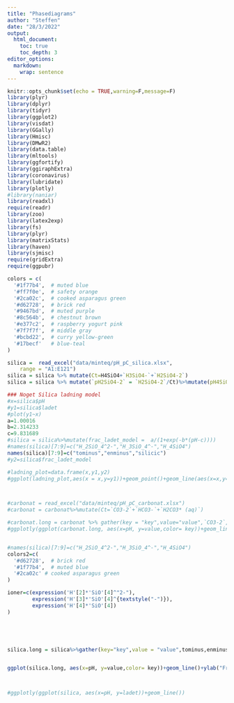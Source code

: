 ```yaml
---
title: "Phasediagrams"
author: "Steffen"
date: "28/3/2022"
output: 
  html_document:
    toc: true
    toc_depth: 3
editor_options: 
  markdown: 
    wrap: sentence
---
```


```r
knitr::opts_chunk$set(echo = TRUE,warning=F,message=F)
library(plyr)
library(dplyr)
library(tidyr)
library(ggplot2)
library(visdat)
library(GGally)
library(Hmisc)
library(DMwR2)
library(data.table)
library(mltools)
library(ggfortify)
library(ggiraphExtra)
library(coronavirus)
library(lubridate)
library(plotly)
#library(naniar)
library(readxl)
require(readr)
library(zoo)
library(latex2exp)
library(fs)
library(plyr)
library(matrixStats)
library(haven)
library(sjmisc)
require(gridExtra)
require(ggpubr)

colors = c(
  '#1f77b4',  # muted blue
  '#ff7f0e',  # safety orange
  '#2ca02c',  # cooked asparagus green
  '#d62728',  # brick red
  '#9467bd',  # muted purple
  '#8c564b',  # chestnut brown
  '#e377c2',  # raspberry yogurt pink
  '#7f7f7f',  # middle gray
  '#bcbd22',  # curry yellow-green
  '#17becf'   # blue-teal
)
```


```r
silica =  read_excel("data/minteq/pH_pC_silica.xlsx", 
    range = "A1:E121")
silica = silica %>% mutate(Ct=H4SiO4+`H3SiO4-`+`H2SiO4-2`)
silica = silica %>% mutate(`pH2SiO4-2` = `H2SiO4-2`/Ct)%>%mutate(pH4SiO4 = H4SiO4/Ct)%>%mutate(`pH3SiO4-` = `H3SiO4-`/Ct)%>%mutate(ladet=`pH3SiO4-`+`pH2SiO4-2`)

### Noget Silica ladning model
#x=silica$pH
#y1=silica$ladet
#plot(y1~x)
a=1.00016
b=2.314233
c=9.831689
#silica = silica%>%mutate(frac_ladet_model =  a/(1+exp(-b*(pH-c))))
#names(silica)[7:9]=c("H_2SiO_4^2-","H_3SiO_4^-","H_4SiO4")  
names(silica)[7:9]=c("tominus","enminus","silicic")
#y2=silica$frac_ladet_model

#ladning_plot=data.frame(x,y1,y2)
#ggplot(ladning_plot,aes(x = x,y=y1))+geom_point()+geom_line(aes(x=x,y=y2))



#carbonat = read_excel("data/minteq/pH_pC_carbonat.xlsx")
#carbonat = carbonat%>%mutate(Ct=`CO3-2`+`HCO3-`+`H2CO3* (aq)`)


```


```r
#carbonat.long = carbonat %>% gather(key = "key",value="value",`CO3-2`,`HCO3-`,`H2CO3* (aq)` )
#ggplotly(ggplot(carbonat.long, aes(x=pH, y=value,color= key))+geom_line()+ylab("Fraction Present")+scale_x_continuous(breaks = (seq(2,13, by = 1)))+labs(color="Species"))


#names(silica)[7:9]=c("H_2SiO_4^2-","H_3SiO_4^-","H_4SiO4") 
colors2=c( 
  '#d62728',  # brick red
  '#1f77b4',  # muted blue 
  '#2ca02c' # cooked asparagus green
)

ioner=c(expression('H'[2]*'SiO'[4]^"2-"),
        expression('H'[3]*'SiO'[4]^{textstyle("-")}),
        expression('H'[4]*'SiO'[4])
)
        




silica.long = silica%>%gather(key="key",value = "value",tominus,enminus,silicic)


ggplot(silica.long, aes(x=pH, y=value,color= key))+geom_line()+ylab("Fraction Present")+scale_x_continuous(breaks = (seq(2,14, by = 1)))+labs(color="Species")+scale_color_manual(labels = ioner, values =colors2)



#ggplotly(ggplot(silica, aes(x=pH, y=ladet))+geom_line())
```


